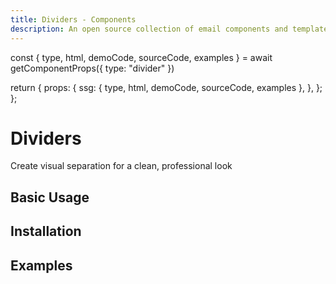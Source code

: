 ```yaml
---
title: Dividers - Components
description: An open source collection of email components and templates
---
```



  const { type, html, demoCode, sourceCode, examples } = await getComponentProps({
    type: "divider"
  }) 

  return {
    props: {
      ssg: {
        type,
        html,
        demoCode,
        sourceCode,
        examples
      },
    },
  };
};

# Dividers

Create visual separation for a clean, professional look

## Basic Usage

<BasicUsage />

## Installation

<Installation cli="divider" />

## Examples

<Examples />
